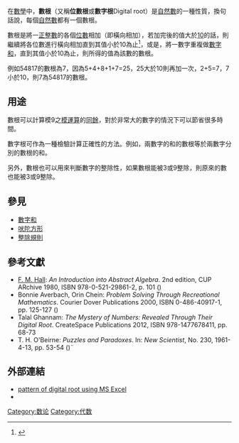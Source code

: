 在[[數學|數學]]中，'''數根'''（又稱'''位數根'''或'''數字根'''Digital root）是[[自然數|自然數]]的一種性質，換句話說，每個[[自然數|自然數]]都有一個數根。

數根是將一[[正整數|正整數]]的各個[[位數|位數]]相加（即橫向相加），若加完後的值大於[[10|10]]的話，則繼續將各位數進行橫向相加直到其值小於10為止<ref name="數學的神祕奇趣">{{cite book | title=數學的神祕奇趣 | publisher=凡異出版社 | author=曾蘭英 | year=1999 | location=[[新北市|臺北縣]][[新店區|新店市]] | pages=P.95 | isbn=9576940362}}</ref>，或是，將一數字重複做[[數字和|數字和]]，直到其值小於10為止，則所得的值為該數的數根。

例如54817的數根為7，因為5+4+8+1+7=25，25大於10則再加一次，2+5=7，7小於10，則7為54817的數根。
== 用途 ==
數根可以計算模9之[[模運算|模運算]]的[[同餘|同餘]]，對於非常大的數字的情況下可以節省很多時間。

數字根可作為一種檢驗計算正確性的方法。例如，兩數字的和的數根等於兩數字分別的數根的和。

另外，數根也可以用來判斷數字的整除性，如果數根能被3或9整除，則原來的數也能被3或9整除。

== 參見 ==
*[[數字和|數字和]]
*[[吠陀方形|吠陀方形]]
*[[整除規則|整除規則]]

== 參考文獻 ==
{{Reflist}}
*[[F._M._Hall|F. M. Hall]]: ''An Introduction into Abstract Algebra''. 2nd edition, CUP ARchive 1980, ISBN 978-0-521-29861-2, p. 101 ({{Google books|qqs8AAAAIAAJ|online copy|page=101}})
*Bonnie Averbach, Orin Chein: ''Problem Solving Through Recreational Mathematics''. Courier Dover Publications 2000, ISBN 0-486-40917-1, pp. 125-127 ({{Google books|xRJxJ7L9sq8C|online copy|page=125}})
*Talal Ghannam: ''The Mystery of Numbers: Revealed Through Their Digital Root''. CreateSpace Publications 2012, ISBN 978-1477678411, pp. 68-73
*T. H. O'Beirne: ''Puzzles and Paradoxes''. In: ''New Scientist'', No. 230, 1961-4-13, pp. 53-54 ({{Google books|j4VdAP43V7cC|online copy|page=53}})¨
== 外部連結 ==
* [http://people.revoledu.com/kardi/tutorial/DigitSum/index.html pattern of digital root using MS Excel] {{Wayback|url=http://people.revoledu.com/kardi/tutorial/DigitSum/index.html |date=20200807001550 }}
*{{MathWorld|title=Digital Root|id=DigitalRoot}}

{{numtheory-stub}}

[[Category:数论|Category:数论]]
[[Category:代数|Category:代数]]